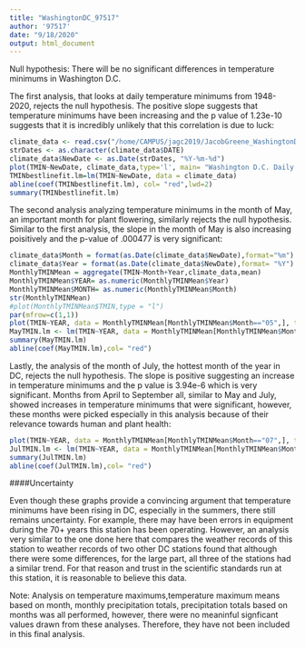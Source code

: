 ```yaml
---
title: "WashingtonDC_97517"
author: '97517'
date: "9/18/2020"
output: html_document
---
```



Null hypothesis: There will be no significant differences in temperature minimums in Washington D.C.



The first analysis, that looks at daily temperature minimums from 1948-2020, rejects the null hypothesis. The positive slope suggests that temperature minimums have been increasing and the p value of 1.23e-10 suggests that it is incredibly unlikely that this correlation is due to luck:



```r
climate_data <- read.csv("/home/CAMPUS/jagc2019/JacobGreene_WashingtonDC_Data.csv")
strDates <- as.character(climate_data$DATE)
climate_data$NewDate <- as.Date(strDates, "%Y-%m-%d")
plot(TMIN~NewDate, climate_data,type='l', main= "Washington D.C. Daily Temperature Minimum vs Time", xlab= "Time ", ylab= "Daily Temperature Minimum (C)")
TMINbestlinefit.lm=lm(TMIN~NewDate, data = climate_data)
abline(coef(TMINbestlinefit.lm), col= "red",lwd=2)
summary(TMINbestlinefit.lm)
```


The second analysis analyzing temperature minimums in the month of May, an important month for plant flowering, similarly rejects the null hypothesis. Similar to the first analysis, the slope in the month of May is also increasing poisitively and the p-value of .000477 is very significant:



```r
climate_data$Month = format(as.Date(climate_data$NewDate),format="%m")
climate_data$Year = format(as.Date(climate_data$NewDate),format= "%Y")
MonthlyTMINMean = aggregate(TMIN~Month+Year,climate_data,mean)
MonthlyTMINMean$YEAR= as.numeric(MonthlyTMINMean$Year)
MonthlyTMINMean$MONTH= as.numeric(MonthlyTMINMean$Month)
str(MonthlyTMINMean)
#plot(MonthlyTMINMean$TMIN,type = "l")
par(mfrow=c(1,1))
plot(TMIN~YEAR, data = MonthlyTMINMean[MonthlyTMINMean$Month=="05",], ty='l',main= "May Monthly Temperature Minimum Means vs Time" )
MayTMIN.lm <- lm(TMIN~YEAR, data = MonthlyTMINMean[MonthlyTMINMean$Month=="05",])
summary(MayTMIN.lm)
abline(coef(MayTMIN.lm),col= "red")
```


Lastly, the analysis of the month of July, the hottest month of the year in DC, rejects the null hypothesis. The slope is positive suggesting an increase in temperature minimums and the p value is 3.94e-6 which is very significant. Months from April to September all, similar to May and July, showed increases in temperature minimums that were significant, however, these months were picked especially in this analysis because of their relevance towards human and plant health:



```r
plot(TMIN~YEAR, data = MonthlyTMINMean[MonthlyTMINMean$Month=="07",], ty='l',main= "July Monthly Temperature Minimum Means vs Time" )
JulTMIN.lm <- lm(TMIN~YEAR, data = MonthlyTMINMean[MonthlyTMINMean$Month=="07",])
summary(JulTMIN.lm)
abline(coef(JulTMIN.lm),col= "red")
```


####Uncertainty

Even though these graphs provide a convincing argument that temperature minimums have been rising in DC, especially in the summers, there still remains uncertainty. For example, there may have been errors in equipment during the 70+ years this station has been operating. 
However, an analysis very similar to the one done here that compares the weather records of this station to weather records of two other DC stations found that although there were some differences, for the large part, all three of the stations had a similar trend. For that reason and trust in the scientific standards run at this station, it is reasonable to believe this data.



Note: Analysis on temperature maximums,temperature maximum means based on month, monthly precipitation totals, precipitation totals based on months was all performed, however, there were no meaninful signficant values drawn from these analyses. Therefore, they have not been included in this final analysis.
